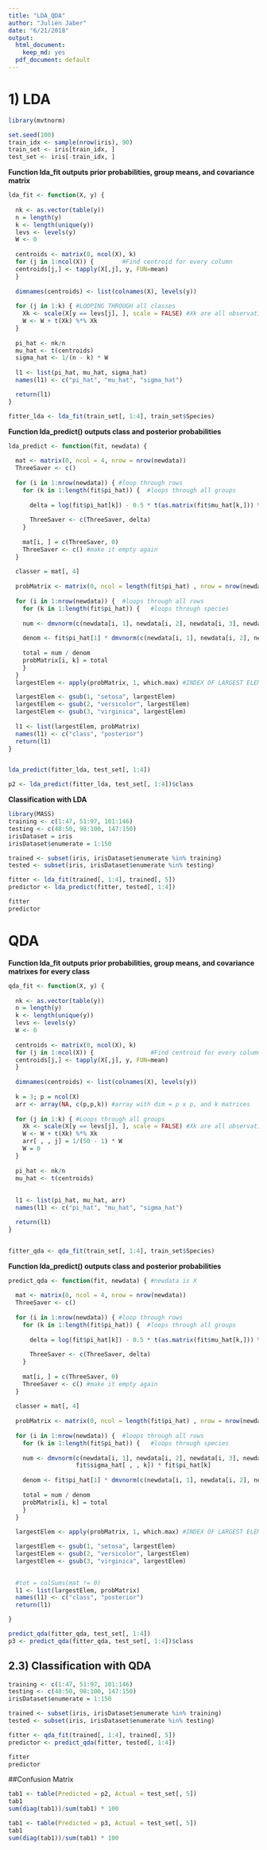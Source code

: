 ```yaml
---
title: "LDA_QDA"
author: "Julien Jaber"
date: "6/21/2018"
output:
  html_document: 
    keep_md: yes
  pdf_document: default
---
```


# 1) LDA

```r
library(mvtnorm)
```

```r
set.seed(100)
train_idx <- sample(nrow(iris), 90)
train_set <- iris[train_idx, ]
test_set <- iris[-train_idx, ]
```


**Function lda_fit outputs prior probabilities, group means, and covariance matrix**

```r
lda_fit <- function(X, y) {
  
  nk <- as.vector(table(y))
  n = length(y)
  k <- length(unique(y))
  levs <- levels(y)
  W <- 0
  
  centroids <- matrix(0, ncol(X), k)
  for (j in 1:ncol(X)) {        #Find centroid for every column
  centroids[j,] <- tapply(X[,j], y, FUN=mean)
  }
  
  dimnames(centroids) <- list(colnames(X), levels(y))
  
  for (j in 1:k) { #LOOPING THROUGH all classes
    Xk <- scale(X[y == levs[j], ], scale = FALSE) #Xk are all observations centered
    W <- W + t(Xk) %*% Xk
  }
  
  pi_hat <- nk/n
  mu_hat <- t(centroids)
  sigma_hat <- 1/(n - k) * W
  
  l1 <- list(pi_hat, mu_hat, sigma_hat)
  names(l1) <- c("pi_hat", "mu_hat", "sigma_hat")  

  return(l1)
}

fitter_lda <- lda_fit(train_set[, 1:4], train_set$Species)
```


**Function lda_predict() outputs class and posterior probabilities**

```r
lda_predict <- function(fit, newdata) {
  
  mat <- matrix(0, ncol = 4, nrow = nrow(newdata))
  ThreeSaver <- c()
  
  for (i in 1:nrow(newdata)) { #loop through rows
    for (k in 1:length(fit$pi_hat)) {  #loops through all groups
      
      delta = log(fit$pi_hat[k]) - 0.5 * t(as.matrix(fit$mu_hat[k,])) %*%   solve(as.matrix(fit$sigma_hat)) %*% as.matrix(fit$mu_hat[k,]) + t(as.matrix(fit$mu_hat[k,])) %*% solve(as.matrix(fit$sigma_hat)) %*% t(as.matrix(newdata[i,]))
      
      ThreeSaver <- c(ThreeSaver, delta)
    }
    
    mat[i, ] = c(ThreeSaver, 0)
    ThreeSaver <- c() #make it empty again
  }
  
  classer = mat[, 4]
  
  probMatrix <- matrix(0, ncol = length(fit$pi_hat) , nrow = nrow(newdata)) #creates empty probability matrix
  
  for (i in 1:nrow(newdata)) {  #loops through all rows
    for (k in 1:length(fit$pi_hat)) {   #loops through species
      
    num <- dmvnorm(c(newdata[i, 1], newdata[i, 2], newdata[i, 3], newdata[i, 4]), fit$mu_hat[k, ], fit$sigma_hat) * fit$pi_hat[k]
    
    denom <- fit$pi_hat[1] * dmvnorm(c(newdata[i, 1], newdata[i, 2], newdata[i, 3], newdata[i, 4]), fit$mu_hat[1, ], fit$sigma_hat) + fit$pi_hat[2] * dmvnorm(c(newdata[i, 1], newdata[i, 2], newdata[i, 3], newdata[i, 4]), fit$mu_hat[2, ], fit$sigma_hat) + fit$pi_hat[3] * dmvnorm(c(newdata[i, 1], newdata[i, 2], newdata[i, 3], newdata[i, 4]), fit$mu_hat[3, ], fit$sigma_hat)
    
    total = num / denom
    probMatrix[i, k] = total
    }
  }
  largestElem <- apply(probMatrix, 1, which.max) #INDEX OF LARGEST ELEMENT

  largestElem <- gsub(1, "setosa", largestElem)
  largestElem <- gsub(2, "versicolor", largestElem)
  largestElem <- gsub(3, "virginica", largestElem)
  
  l1 <- list(largestElem, probMatrix)
  names(l1) <- c("class", "posterior")
  return(l1)
}


lda_predict(fitter_lda, test_set[, 1:4])

p2 <- lda_predict(fitter_lda, test_set[, 1:4])$class
```


**Classification with LDA **

```r
library(MASS)
training <- c(1:47, 51:97, 101:146)
testing <- c(48:50, 98:100, 147:150)
irisDataset = iris
irisDataset$enumerate = 1:150

trained <- subset(iris, irisDataset$enumerate %in% training)
tested <- subset(iris, irisDataset$enumerate %in% testing)

fitter <- lda_fit(trained[, 1:4], trained[, 5])
predictor <- lda_predict(fitter, tested[, 1:4])

fitter
predictor
```  


# QDA

**Function lda_fit outputs prior probabilities, group means, and covariance matrixes for every class**

```r
qda_fit <- function(X, y) {
  
  nk <- as.vector(table(y))
  n = length(y)
  k <- length(unique(y))
  levs <- levels(y)
  W <- 0
  
  centroids <- matrix(0, ncol(X), k)
  for (j in 1:ncol(X)) {                #Find centroid for every column
  centroids[j,] <- tapply(X[,j], y, FUN=mean)
  }
  
  dimnames(centroids) <- list(colnames(X), levels(y))
  
  k = 3; p = ncol(X)
  arr <- array(NA, c(p,p,k)) #array with dim = p x p, and k matrices
  
  for (j in 1:k) { #Loops through all groups
    Xk <- scale(X[y == levs[j], ], scale = FALSE) #Xk are all observations centered
    W <- W + t(Xk) %*% Xk
    arr[ , , j] = 1/(50 - 1) * W
    W = 0
  }
  
  pi_hat <- nk/n
  mu_hat <- t(centroids)
  
  
  l1 <- list(pi_hat, mu_hat, arr)
  names(l1) <- c("pi_hat", "mu_hat", "sigma_hat")  

  return(l1)
}


fitter_qda <- qda_fit(train_set[, 1:4], train_set$Species)
```

**Function lda_predict() outputs class and posterior probabilities**

```r
predict_qda <- function(fit, newdata) { #newdata is X
  
  mat <- matrix(0, ncol = 4, nrow = nrow(newdata))
  ThreeSaver <- c()
  
  for (i in 1:nrow(newdata)) { #loop through rows
    for (k in 1:length(fit$pi_hat)) {  #loops through all groups
      
      delta = log(fit$pi_hat[k]) - 0.5 * t(as.matrix(fit$mu_hat[k,])) %*%   solve(as.matrix(fit$sigma_hat[, , k])) %*% as.matrix(fit$mu_hat[k,]) + t(as.matrix(fit$mu_hat[k,])) %*% solve(as.matrix(fit$sigma_hat[, , k])) %*% t(as.matrix(newdata[i,]))
      
      ThreeSaver <- c(ThreeSaver, delta)
    }
    
    mat[i, ] = c(ThreeSaver, 0)
    ThreeSaver <- c() #make it empty again
  }
  
  classer = mat[, 4]
  
  probMatrix <- matrix(0, ncol = length(fit$pi_hat) , nrow = nrow(newdata)) #creates empty probability matrix
  
  for (i in 1:nrow(newdata)) {  #loops through all rows
    for (k in 1:length(fit$pi_hat)) {   #loops through species
      
    num <- dmvnorm(c(newdata[i, 1], newdata[i, 2], newdata[i, 3], newdata[i, 4]), fit$mu_hat[k, ], 
                   fit$sigma_hat[ , , k]) * fit$pi_hat[k]
    
    denom <- fit$pi_hat[1] * dmvnorm(c(newdata[i, 1], newdata[i, 2], newdata[i, 3], newdata[i, 4]), fit$mu_hat[1, ], fit$sigma_hat[, , 1]) + fit$pi_hat[2] * dmvnorm(c(newdata[i, 1], newdata[i, 2], newdata[i, 3], newdata[i, 4]), fit$mu_hat[2, ], fit$sigma_hat[, , 2]) + fit$pi_hat[3] * dmvnorm(c(newdata[i, 1], newdata[i, 2], newdata[i, 3], newdata[i, 4]), fit$mu_hat[3, ], fit$sigma_hat[, , 3])
    
    total = num / denom
    probMatrix[i, k] = total
    }
  }
  
  largestElem <- apply(probMatrix, 1, which.max) #INDEX OF LARGEST ELEMENT

  largestElem <- gsub(1, "setosa", largestElem)
  largestElem <- gsub(2, "versicolor", largestElem)
  largestElem <- gsub(3, "virginica", largestElem)

  
  #tot = colSums(mat != 0)
  l1 <- list(largestElem, probMatrix)
  names(l1) <- c("class", "posterior")
  return(l1)

}

predict_qda(fitter_qda, test_set[, 1:4])
p3 <- predict_qda(fitter_qda, test_set[, 1:4])$class
```

## 2.3) Classification with QDA

```r
training <- c(1:47, 51:97, 101:146)
testing <- c(48:50, 98:100, 147:150)
irisDataset$enumerate = 1:150

trained <- subset(iris, irisDataset$enumerate %in% training)
tested <- subset(iris, irisDataset$enumerate %in% testing)

fitter <- qda_fit(trained[, 1:4], trained[, 5])
predictor <- predict_qda(fitter, tested[, 1:4])

fitter
predictor
```



##Confusion Matrix

```r
tab1 <- table(Predicted = p2, Actual = test_set[, 5])
tab1
sum(diag(tab1))/sum(tab1) * 100
```

```r
tab1 <- table(Predicted = p3, Actual = test_set[, 5])
tab1
sum(diag(tab1))/sum(tab1) * 100
```